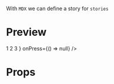 
<Meta title="Card" />

With `MDX` we can define a story for `stories`

# Preview

<Preview>
  <Story
    name="Header"
    parameters={{
      design: {
        type: "figma",
        url:
          "https://www.figma.com/file/JdbljcIvyMoEVsBZgsg7bbu8/1.-Apps-Styleguide-and-Components?node-id=2690%3A217",
      },
    }}
  >
    <Card
      image={{
        uri: "https://mediabank.valkenhorst.nl/images/0/image32335.jpg",
      }}
      imageHeader="Diner"
      size="single"
      onPressParam="1"
      imageOverlay={
        <View
          style={{
            flex: 1,
            flexDirection: "row",
            alignSelf: "flex-end",
            paddingRight: 16,
          }}
        >
          <Text type="h4">1 2 3 </Text>
        </View>
      }
      onPress={() => null}
    />
  </Story>
</Preview>

# Props

<Props of={Card} />
